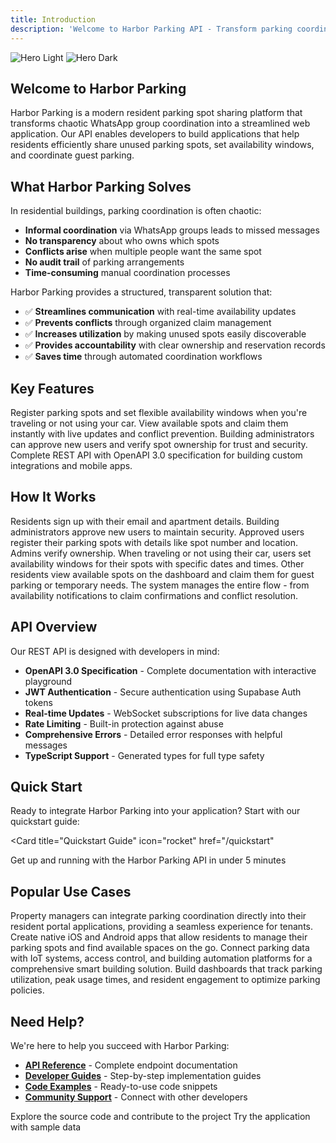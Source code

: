 ```yaml
---
title: Introduction
description: 'Welcome to Harbor Parking API - Transform parking coordination in residential buildings'
---
```


<img
  className="block dark:hidden"
  src="/images/hero-light.png"
  alt="Hero Light"
/>
<img
  className="hidden dark:block"
  src="/images/hero-dark.png"
  alt="Hero Dark"
/>

## Welcome to Harbor Parking

Harbor Parking is a modern resident parking spot sharing platform that transforms chaotic WhatsApp group coordination into a streamlined web application. Our API enables developers to build applications that help residents efficiently share unused parking spots, set availability windows, and coordinate guest parking.

## What Harbor Parking Solves

In residential buildings, parking coordination is often chaotic:
- **Informal coordination** via WhatsApp groups leads to missed messages
- **No transparency** about who owns which spots
- **Conflicts arise** when multiple people want the same spot
- **No audit trail** of parking arrangements
- **Time-consuming** manual coordination processes

Harbor Parking provides a structured, transparent solution that:
- ✅ **Streamlines communication** with real-time availability updates
- ✅ **Prevents conflicts** through organized claim management  
- ✅ **Increases utilization** by making unused spots easily discoverable
- ✅ **Provides accountability** with clear ownership and reservation records
- ✅ **Saves time** through automated coordination workflows

## Key Features

<CardGroup cols={2}>
  <Card
    title="Smart Spot Sharing"
    icon="car"
    href="/concepts/parking-spots"
  >
    Register parking spots and set flexible availability windows when you're traveling or not using your car.
  </Card>
  <Card
    title="Real-time Dashboard"
    icon="gauge-high"
    href="/api-reference/dashboard/get-dashboard"
  >
    View available spots and claim them instantly with live updates and conflict prevention.
  </Card>
  <Card
    title="Admin Management"
    icon="user-gear"
    href="/concepts/users"
  >
    Building administrators can approve new users and verify spot ownership for trust and security.
  </Card>
  <Card
    title="API-First Design"
    icon="code"
    href="/api-reference/introduction"
  >
    Complete REST API with OpenAPI 3.0 specification for building custom integrations and mobile apps.
  </Card>
</CardGroup>

## How It Works

<Steps>
  <Step title="User Registration">
    Residents sign up with their email and apartment details. Building administrators approve new users to maintain security.
  </Step>
  <Step title="Spot Registration">
    Approved users register their parking spots with details like spot number and location. Admins verify ownership.
  </Step>
  <Step title="Set Availability">
    When traveling or not using their car, users set availability windows for their spots with specific dates and times.
  </Step>
  <Step title="Find & Claim Spots">
    Other residents view available spots on the dashboard and claim them for guest parking or temporary needs.
  </Step>
  <Step title="Automated Coordination">
    The system manages the entire flow - from availability notifications to claim confirmations and conflict resolution.
  </Step>
</Steps>

## API Overview

Our REST API is designed with developers in mind:

- **OpenAPI 3.0 Specification** - Complete documentation with interactive playground
- **JWT Authentication** - Secure authentication using Supabase Auth tokens
- **Real-time Updates** - WebSocket subscriptions for live data changes
- **Rate Limiting** - Built-in protection against abuse
- **Comprehensive Errors** - Detailed error responses with helpful messages
- **TypeScript Support** - Generated types for full type safety

## Quick Start

Ready to integrate Harbor Parking into your application? Start with our quickstart guide:

<Card
  title="Quickstart Guide"
  icon="rocket"
  href="/quickstart"
>
  Get up and running with the Harbor Parking API in under 5 minutes
</Card>

## Popular Use Cases

<AccordionGroup>
  <Accordion title="Building Management Apps">
    Property managers can integrate parking coordination directly into their resident portal applications, providing a seamless experience for tenants.
  </Accordion>

  <Accordion title="Mobile Applications">
    Create native iOS and Android apps that allow residents to manage their parking spots and find available spaces on the go.
  </Accordion>

  <Accordion title="Smart Building Integration">
    Connect parking data with IoT systems, access control, and building automation platforms for a comprehensive smart building solution.
  </Accordion>

  <Accordion title="Analytics Platforms">
    Build dashboards that track parking utilization, peak usage times, and resident engagement to optimize parking policies.
  </Accordion>
</AccordionGroup>

## Need Help?

We're here to help you succeed with Harbor Parking:

- **[API Reference](/api-reference/introduction)** - Complete endpoint documentation
- **[Developer Guides](/guides/setup)** - Step-by-step implementation guides  
- **[Code Examples](/examples/common-workflows)** - Ready-to-use code snippets
- **[Community Support](https://github.com/ylapscher/harbor-parking/discussions)** - Connect with other developers

<CardGroup cols={2}>
  <Card
    title="View on GitHub"
    icon="github"
    href="https://github.com/ylapscher/harbor-parking"
  >
    Explore the source code and contribute to the project
  </Card>
  <Card
    title="Live Demo"
    icon="globe"
    href="https://parking.lapscher.com"
  >
    Try the application with sample data
  </Card>
</CardGroup>